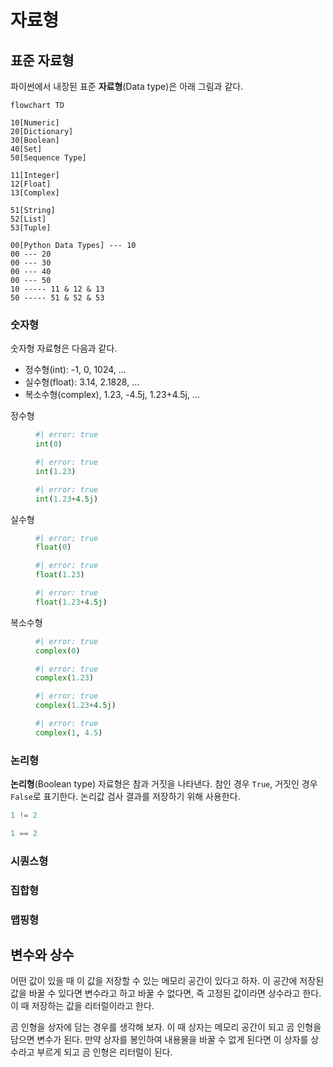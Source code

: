 # 자료형 {#sec-data-type}

## 표준 자료형

파이썬에서 내장된 표준 **자료형**(Data type)은 아래 그림과 같다.

```mermaid
flowchart TD

10[Numeric]
20[Dictionary]
30[Boolean]  
40[Set]
50[Sequence Type]

11[Integer]
12[Float]
13[Complex]

51[String]
52[List]
53[Tuple]

00[Python Data Types] --- 10
00 --- 20
00 --- 30
00 --- 40
00 --- 50
10 ----- 11 & 12 & 13
50 ----- 51 & 52 & 53
```

### 숫자형

숫자형 자료형은 다음과 같다.

- 정수형(int): -1, 0, 1024, ...
- 실수형(float): 3.14, 2.1828, ...
- 복소수형(complex), 1.23, -4.5j, 1.23+4.5j, ...

정수형
:  
```python
#| error: true
int(0)
```
```python
#| error: true
int(1.23)
```
```python
#| error: true
int(1.23+4.5j)
```

실수형
:  
```python
#| error: true
float(0)
```
```python
#| error: true
float(1.23)
```
```python
#| error: true
float(1.23+4.5j)
```

복소수형
:  
```python
#| error: true
complex(0)
```
```python
#| error: true
complex(1.23)
```
```python
#| error: true
complex(1.23+4.5j)
```
```python
#| error: true
complex(1, 4.5)
```

### 논리형

**논리형**(Boolean type) 자료형은 참과 거짓을 나타낸다. 참인 경우 `True`, 거짓인 경우 `False`로 표기한다. 논리값 검사 결과를 저장하기 위해 사용한다.

```python
1 != 2
```
```python
1 == 2
```

### 시퀀스형

### 집합형

### 맵핑형



## 변수와 상수

어떤 값이 있을 때 이 값을 저장할 수 있는 메모리 공간이 있다고 하자. 이 공간에 저장된 값을 바꿀 수 있다면 변수라고 하고 바꿀 수 없다면, 즉 고정된 값이라면 상수라고 한다. 이 때 저장하는 값을 리터럴이라고 한다.

곰 인형을 상자에 담는 경우를 생각해 보자. 이 때 상자는 메모리 공간이 되고 곰 인형을 담으면 변수가 된다. 만약 상자를 봉인하여 내용물을 바꿀 수 없게 된다면 이 상자를 상수라고 부르게 되고 곰 인형은 리터럴이 된다.













